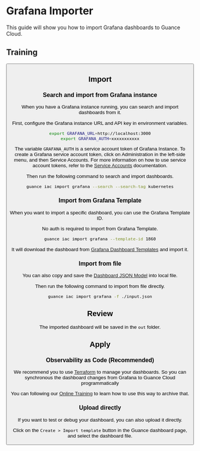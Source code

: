 # Grafana Importer

This guide will show you how to import Grafana dashboards to Guance Cloud.

## Training


<Button
    type="primary"
    title="Open in KillerCoda"
    href="https://killercoda.com/guance-cloud/course/official/grafana-importer"
/>

## Import

### Search and import from Grafana instance

When you have a Grafana instance running, you can search and import dashboards from it.

First, configure the Grafana instance URL and API key in environment variables.

```bash
export GRAFANA_URL=http://localhost:3000
export GRAFANA_AUTH=xxxxxxxxxxx
```

The variable `GRAFANA_AUTH` is a service account token of Grafana Instance. To create a Grafana service account token,
click on Administration in the left-side menu, and then Service Accounts.
For more information on how to use service account tokens,
refer to the [Service Accounts](https://grafana.com/docs/grafana/latest/administration/service-accounts/) documentation.

Then run the following command to search and import dashboards.

```bash
guance iac import grafana --search --search-tag kubernetes
```

### Import from Grafana Template

When you want to import a specific dashboard, you can use the Grafana Template ID.

No auth is required to import from Grafana Template.

```bash
guance iac import grafana --template-id 1860
```

It will download the dashboard from [Grafana Dashboard Templates](https://grafana.com/grafana/dashboards/) and import it.

### Import from file

You can also copy and save the [Dashboard JSON Model](https://grafana.com/docs/grafana/latest/dashboards/build-dashboards/view-dashboard-json-model/) into local file.

Then run the following command to import from file directly.

```bash
guance iac import grafana -f ./input.json
```

## Review

The imported dashboard will be saved in the `out` folder.


<FileTree>
  <FileTree.Folder name="out" defaultOpen>
    <FileTree.Folder name="dashboards" defaultOpen>
      <FileTree.File name="1860.json" />
    </FileTree.Folder>
    <FileTree.File name="main.tf" />
  </FileTree.Folder>
</FileTree>

## Apply

### Observability as Code (Recommended)

We recommend you to use [Terraform](https://registry.terraform.io/providers/GuanceCloud/guance/latest/docs) to manage your dashboards. So you can synchronous the dashboard changes from Grafana to Guance Cloud programmatically

You can following our [Online Training](https://killercoda.com/guance-cloud/course/official/grafana-importer) to learn how to use this way to archive that.

### Upload directly

If you want to test or debug your dashboard, you can also upload it directly.

Click on the `Create > Import template` button in the Guance dashboard page, and select the dashboard file.
